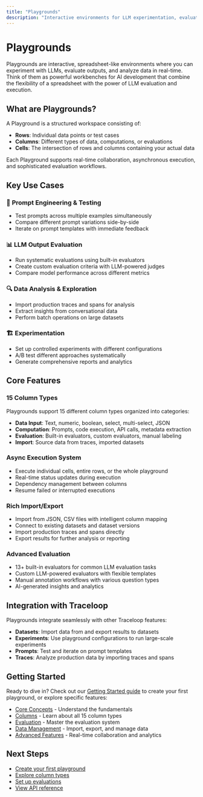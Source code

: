 ```yaml
---
title: "Playgrounds"
description: "Interactive environments for LLM experimentation, evaluation, and data analysis"
---
```


# Playgrounds

Playgrounds are interactive, spreadsheet-like environments where you can experiment with LLMs, evaluate outputs, and analyze data in real-time. Think of them as powerful workbenches for AI development that combine the flexibility of a spreadsheet with the power of LLM evaluation and execution.

## What are Playgrounds?

A Playground is a structured workspace consisting of:
- **Rows**: Individual data points or test cases
- **Columns**: Different types of data, computations, or evaluations
- **Cells**: The intersection of rows and columns containing your actual data

Each Playground supports real-time collaboration, asynchronous execution, and sophisticated evaluation workflows.

## Key Use Cases

### 🧪 **Prompt Engineering & Testing**
- Test prompts across multiple examples simultaneously
- Compare different prompt variations side-by-side
- Iterate on prompt templates with immediate feedback

### 📊 **LLM Output Evaluation**
- Run systematic evaluations using built-in evaluators
- Create custom evaluation criteria with LLM-powered judges
- Compare model performance across different metrics

### 🔍 **Data Analysis & Exploration**
- Import production traces and spans for analysis
- Extract insights from conversational data
- Perform batch operations on large datasets

### 🏗️ **Experimentation**
- Set up controlled experiments with different configurations
- A/B test different approaches systematically
- Generate comprehensive reports and analytics

## Core Features

### **15 Column Types**
Playgrounds support 15 different column types organized into categories:
- **Data Input**: Text, numeric, boolean, select, multi-select, JSON
- **Computation**: Prompts, code execution, API calls, metadata extraction
- **Evaluation**: Built-in evaluators, custom evaluators, manual labeling
- **Import**: Source data from traces, imported datasets

### **Async Execution System**
- Execute individual cells, entire rows, or the whole playground
- Real-time status updates during execution
- Dependency management between columns
- Resume failed or interrupted executions

### **Rich Import/Export**
- Import from JSON, CSV files with intelligent column mapping
- Connect to existing datasets and dataset versions
- Import production traces and spans directly
- Export results for further analysis or reporting

### **Advanced Evaluation**
- 13+ built-in evaluators for common LLM evaluation tasks
- Custom LLM-powered evaluators with flexible templates  
- Manual annotation workflows with various question types
- AI-generated insights and analytics

## Integration with Traceloop

Playgrounds integrate seamlessly with other Traceloop features:
- **Datasets**: Import data from and export results to datasets
- **Experiments**: Use playground configurations to run large-scale experiments
- **Prompts**: Test and iterate on prompt templates
- **Traces**: Analyze production data by importing traces and spans

## Getting Started

Ready to dive in? Check out our [Getting Started guide](./getting-started) to create your first playground, or explore specific features:

- [Core Concepts](./concepts/) - Understand the fundamentals
- [Columns](./columns/) - Learn about all 15 column types
- [Evaluation](./evaluation/) - Master the evaluation system
- [Data Management](./data/) - Import, export, and manage data
- [Advanced Features](./advanced/) - Real-time collaboration and analytics

## Next Steps

- [Create your first playground](./getting-started)
- [Explore column types](./columns/)
- [Set up evaluations](./evaluation/)
- [View API reference](./api/)